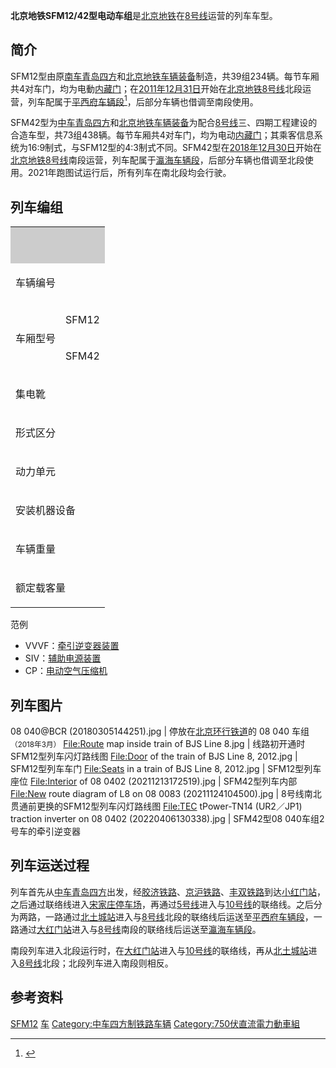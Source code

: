 {{Refimprove|time=2021-02-11T08:38:23+00:00}}
{{noteTA
|T = zh-hans:北京地铁SFM12型电动车组; zh-hk:北京地鐵SFM12型電列車組; zh-tw:北京地鐵SFM12型電聯車;
|G1 = Railway
|1 = zh-hans:电动车组; zh-hk:電列車組; zh-tw:電聯車;
|2 = zh-hans:北京地铁SFM12/42型地铁列车; zh-hk:北京地鐵SFM12/42型電列車組; zh-tw:北京地鐵SFM12/42型電聯車;
|3 = zh-hans:摇枕; zh-hant:錨桿;
|4 = zh-hans:电动机; zh-hk:摩打; zh-tw:馬達;
|5 = zh-hans:屏幕; zh-hant:熒幕;
}}
{{鐵路車輛
|車輛名稱 = [[File:Beijing_Subway_logo1.svg|20px]] 北京地铁SFM12/42型地铁列车
|公司色 = {{北京地铁颜色|8}}
|圖像 = 08 017 leaving Yinghai (20220306155927).jpg
|圖像說明 = SFM12型08 017车组驶出[[瀛海站|瀛海站]]<small>（2022年3月）</small>
|圖像2 = 08 107 leaving Yinghai (20220306154126).jpg
|圖像說明2 =SFM42型08 107车组驶出[[瀛海站|瀛海站]]<small>（2022年3月）</small>
|產量 = 112 组
|輛數 = 672 辆
|列車編組 = 3M3T（Tc+M+T+M+M+Tc）
|營運最高速度 = 75
|設計最高速度 = 80
|起動加速度 = 0.83 m/s²（3.0 km/h/s）
|減速度（正常） = 1.0 m/s²（3.6 km/h/s）
|減速度（緊急） = 1.20 m/s²（4.3 km/h/s）
|編組載客量 = 1,468 人
|載客量 = 
|編組長度 =  
|全長 = 先头车：19,500 mm<br/>中间车：19,000
|全闊 = 2,800
|全高 = 3,800
|最大尺寸 = 
|編組總重量 = 
|車輛重量 =
|軌距 = 1,435
|電化方式 = [[直流电|DC]] 750[[伏特|V]]（[[第三轨供电|第三轨供电]]）
|受流方式 = 上接触型集电靴
|輸出 = 
|電動機輸出 = 180 kW
|編組輸出 = 2,160 kW
|齒輪比 = 
|驅動裝置 = 
|控制裝置 = [[IGBT|IGBT]]-[[变频器|VVVF]]（3组）
* 08 001-08 039：[[三菱电机|三菱电机]]原设计<br/>（型式不明；[[株洲中车时代电气|株洲时菱交通设备]]代工生产；1C4M1群）
* 08 040：[[株洲中车时代电气|中车时代电气]]制<br/>[[:File:TEC_tPower-TN14_(UR2／JP1)_traction_inverter_sign_on_08_0402_(20220406130155).jpg|''t'' Power-TN14 (UR2/JP1)]]<br/>（两个双管IGBT模块实现永磁型1C1M4群<ref>{{Cite journal|title=DC750V永磁同步牵引系统在地铁车辆上的应用|author=陆远基|journal=电子技术与软件工程|issue=12|year=2021|page=220~221}}</ref>）
[[File:SFM42_08-0402_from_Gulou_Dajie_to_Shichahai.ogg|File:SFM42 08-0402 from Gulou Dajie to Shichahai.ogg]]
* 08 041-08 112：[[株洲中车时代电气|中车时代电气]]制<br/>[[c:File:TGN53K_traction_inverter_sign_on_08_0742_(20220406105423).jpg|TGN-53K]]（1C2M2群）
|制動方式 = [[再生制动|再生制动]]（主）<br/>[[盘式制动|轮盘式]][[空气制动|电控空气制动]]（辅）<br>制动控制装置：[[纳博特斯克|纳博特斯克]]制
|保安裝置 = [[Trainguard|Trainguard MT]]<br/>[[西门子铁路系统|西门子交通]]制[[列车自动运行装置|ATO]]装置与[[基于无线通信的列车控制技术|CBTC]]系统（GoA 2等级）
|車身物料 = [[不锈钢|不锈钢]]
|車門 = 全列均为博得交通设备制双扇电控电动内藏门（6×4 对）
|轉向架 = SDB-80 (B8)<br>[[中车青岛四方机车车辆|中车青岛四方机车车辆]]制无[[摇枕|摇枕]]式[[空气弹簧|空气弹簧]][[转向架|转向架]]
|原產國 = {{CHN}}
|傳動方式 = 直-交
|牽引電動機 = [[鼠笼式电动机|鼠笼式]]交流电动机牵引
* [[三菱电机|三菱电机]]制[[异步电动机|三相异步电动机]]（3×4 台，08 001-08 039）
* [[中车株洲电力机车研究所|中车株机所]]制[[永磁同步电动机|永磁同步电动机]]<br/>''t'' Driver-MD1000<ref>{{Cite web|title=tDriver-MD1000 永磁同步牵引电动机|url=http://www.zzemt.csrzic.com/g437/s1233/t657.aspx|author=株洲中车机电科技股份有限公司|date=2017-07-27|access-date=2021-10-26|archive-date=2021-10-26|archive-url=https://web.archive.org/web/20211026112919/http://www.zzemt.csrzic.com/g437/s1233/t657.aspx}}</ref><br/>（3×4 台，08 040）
* [[中车株洲电机|中车株洲电机]]制[[异步电动机|三相异步电动机]]（3×4 台，08 041-08 112）
|變速段數 = 牵引4段<br>常规制动7段+紧急制动1段
|輪徑 = 
|軸重 = 
|軸距 = 
|用戶 = [[北京市地铁运营有限公司|北京市地铁运营有限公司]]三分公司
|路線 = [[北京地铁8号线|8号线]]
|車輛基地 = [[平西府车辆段|平西府车辆段]]<br/>瀛海车辆段
|訂單編號 = 
|車輛編號 = 
|型號 = SFM12（08 001-08 039）<br/>SFM42（08 040-08 112）
|類型 = [[城市轨道交通列车车型#中国大陆|B<small>1</small>型地铁车辆]]
|衍生自 = 
|衍生型 = 
|製造商 = [[中车青岛四方机车车辆|中车青岛四方机车车辆]]<br/>[[北京地铁车辆装备有限公司|北京地铁车辆装备]]
|製造年份 = 2010年（08 001-08 033）<br> 2012年（08 034-08 039）<br/>2016年（08 040-08 041）<br/>2017年（08 042-08 100）<br/>2018年（08 101-08 112）
|投入服務日期 = [[2011年|2011年]][[12月31日|12月31日]]（08 001-08 033）<br>2013年12月28日（08 034-08 039）<br/>[[2018年|2018年]][[12月30日|12月30日]]（08 041-08 112）
|備註 =
}}

'''北京地铁SFM12/42型电动车组'''是[[北京地铁|北京地铁]]在[[北京地铁8号线|8号线]]运营的列车车型。

== 简介 ==
SFM12型由原[[中车青岛四方机车车辆|南车青岛四方]]和[[北京地铁车辆装备有限公司|北京地铁车辆装备]]制造，共39组234辆。每节车厢共4对车门，均为电動[[内藏门|内藏门]]；在[[2011年|2011年]][[12月31日|12月31日]]开始在[[北京地铁8号线|北京地铁8号线]]北段运营，列车配属于[[平西府车辆段|平西府车辆段]]<ref>{{Cite web |url=http://news.qq.com/a/20111231/000043.htm |title=北京三条地铁新线今日14时开通 北京西站通地铁 |accessdate=2013-06-01 |archive-date=2012-01-19 |archive-url=https://web.archive.org/web/20120119135545/http://news.qq.com/a/20111231/000043.htm |dead-url=no }}</ref>，后部分车辆也借调至南段使用。

SFM42型为[[中车青岛四方机车车辆|中车青岛四方]]和[[北京地铁车辆装备有限公司|北京地铁车辆装备]]为配合[[北京地铁8号线|8号线]]三、四期工程建设的合造车型，共73组438辆。每节车厢共4对车门，均为电动[[内藏门|内藏门]]；其乘客信息系统为16:9制式，与SFM12型的4:3制式不同。SFM42型在[[2018年|2018年]][[12月30日|12月30日]]开始在[[北京地铁8号线|北京地铁8号线]]南段运营，列车配属于[[瀛海车辆段|瀛海车辆段]]，后部分车辆也借调至北段使用。2021年跑图试运行后，所有列车在南北段均会行驶。

== 列车编组 ==
{| class="wikitable" summary="SFM12/42" style="text-align: center; font-size:80%;"
|-
| colspan="2" style="background:#ccc; width:6em;" | 
|colspan="6"|{{TrainDirection|[[朱辛庄站|朱辛庄]]|[[瀛海站|瀛海]]|'''SFM12/42'''}}
|-style="border-top:solid 4px {{北京地铁颜色|8}};"
! colspan="2" style="width:5em;" | 车辆编号
| style="width:5em;"| 1
| style="width:5em;"| 2
| style="width:5em;"| 3
| style="width:5em;"| 4
| style="width:5em;"| 5
| style="width:5em;"| 6
|-
! rowspan="2" | 车厢型号
!SFM12
|SFM12Tc
|SFM12M0
|SFM12T0
|SFM12M1
|SFM12M2
|SFM12Tc
|-
!SFM42
|SFM42Tc
|SFM42M0
|SFM42T0
|SFM42M1
|SFM42M2
|SFM42Tc
|- style="border-top:solid 4px {{北京地铁颜色|8}};"
! colspan="2" | 集电靴
| 无 || 有 || 无 || 有 || 有 || 无
|-
! colspan="2" rowspan="2" | 形式区分
| 08 ***1 || 08 ***2 || 08 ***3 || 08 ***4 || 08 ***5 || 08 ***6 
|-
| Tc || M || T || M || M || Tc
|-
! colspan="2" | 动力单元
| colspan=2 | 单元1
| colspan=2 | 单元2
| colspan=2 | 单元3
|-
! colspan="2" | 安装机器设备
| SIV (R)<br>CP || VVVF (L) || - || VVVF (R) || VVVF (R) || SIV (L)<br>CP
|-
! colspan="2" | 车辆重量
| 30.0t || 35.0t || 28.0t || 35.0t || 35.0t || 30.0t 
|-
! colspan="2" | 额定载客量
| 226人 || 244人 || 244人 || 244人 || 244人 || 226人
|}
;范例
* VVVF：[[变频器|牵引逆变器装置]]
* SIV：[[逆变器|辅助电源装置]]
* CP：[[压缩机|电动空气压缩机]]

== 列车图片 ==
<gallery>
08 040@BCR (20180305144251).jpg | 停放在[[北京环行铁道|北京环行铁道]]的 08 040 车组<small>（2018年3月）</small>
File:Route map inside train of BJS Line 8.jpg | 线路初开通时SFM12型列车闪灯路线图
File:Door of the train of BJS Line 8, 2012.jpg | SFM12型列车车门
File:Seats in a train of BJS Line 8, 2012.jpg | SFM12型列车座位
File:Interior of 08 0402 (20211213172519).jpg | SFM42型列车内部
File:New route diagram of L8 on 08 0083 (20211124104500).jpg | 8号线南北贯通前更换的SFM12型列车闪灯路线图
File:TEC tPower-TN14 (UR2／JP1) traction inverter on 08 0402 (20220406130338).jpg | SFM42型08 040车组2号车的牵引逆变器
</gallery>

== 列车运送过程 ==
列车首先从[[中车青岛四方机车车辆|中车青岛四方]]出发，经[[胶济铁路|胶济铁路]]、[[京沪铁路|京沪铁路]]、[[丰双铁路|丰双铁路]]到达[[小红门站_(铁路)|小红门站]]，之后通过联络线进入[[宋家庄停车场|宋家庄停车场]]，再通过[[北京地铁5号线|5号线]]进入与[[北京地铁10号线|10号线]]的联络线。之后分为两路，一路通过[[北土城站|北土城站]]进入与[[北京地铁8号线|8号线]]北段的联络线后运送至[[平西府车辆段|平西府车辆段]]，一路通过[[大红门站_(地铁)|大红门站]]进入与[[北京地铁8号线|8号线]]南段的联络线后运送至[[瀛海车辆段|瀛海车辆段]]。

南段列车进入北段运行时，在[[大红门站_(地铁)|大红门站]]进入与[[北京地铁10号线|10号线]]的联络线，再从[[北土城站|北土城站]]进入[[北京地铁8号线|8号线]]北段；北段列车进入南段则相反。

== 参考资料 ==
{{reflist}}

{{北京地铁车辆}}

[[Category:北京地铁SFM系列电动车组|SFM12]]
[[Category:北京地铁8号线|车]]
[[Category:中车四方制铁路车辆|Category:中车四方制铁路车辆]]
[[Category:750伏直流電力動車組|Category:750伏直流電力動車組]]
